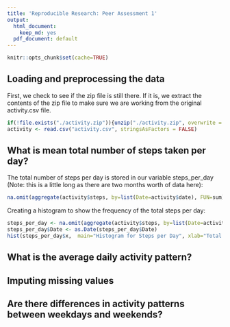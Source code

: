 ```yaml
---
title: 'Reproducible Research: Peer Assessment 1'
output:
  html_document:
    keep_md: yes
  pdf_document: default
---
```


```r
knitr::opts_chunk$set(cache=TRUE)
```


## Loading and preprocessing the data

First, we check to see if the zip file is still there. If it is, we extract the contents of the zip file to make sure we are working from the original activity.csv file.

```r
if(!file.exists("./activity.zip")){unzip("./activity.zip", overwrite = TRUE)}
activity <- read.csv("activity.csv", stringsAsFactors = FALSE)
```

## What is mean total number of steps taken per day?

The total number of steps per day is stored in our variable steps_per_day (Note: this is a little long as there are two months worth of data here):

```r
na.omit(aggregate(activity$steps, by=list(Date=activity$date), FUN=sum))
```

Creating a histogram to show the frequency of the total steps per day:

```r
steps_per_day <- na.omit(aggregate(activity$steps, by=list(Date=activity$date), FUN=sum))
steps_per_day$Date <- as.Date(steps_per_day$Date)
hist(steps_per_day$x,  main="Histogram for Steps per Day", xlab="Total Steps pre Day", ylab="Frequency of Total Steps", border="blue", col="gray")
```

## What is the average daily activity pattern?



## Imputing missing values



## Are there differences in activity patterns between weekdays and weekends?
